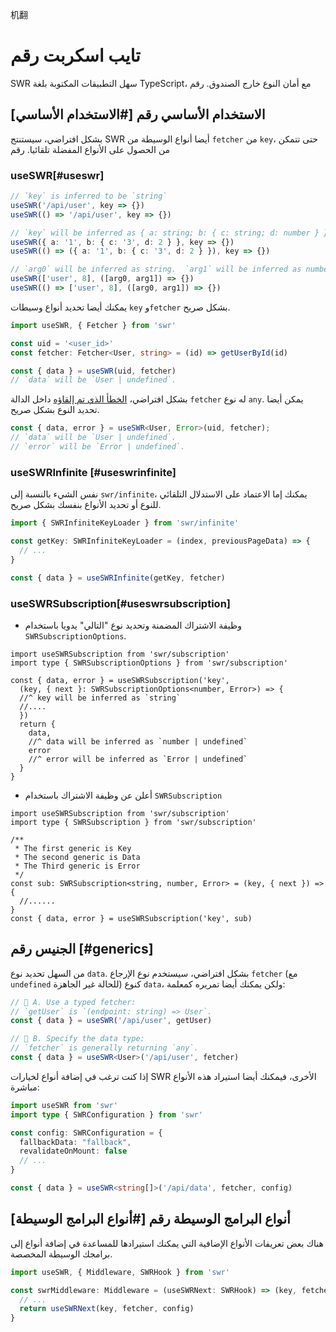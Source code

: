 机翻
# تايب اسكربت رقم 

SWR سهل التطبيقات المكتوبة بلغة TypeScript، مع أمان النوع خارج الصندوق. رقم 
 
## الاستخدام الأساسي  رقم [#الاستخدام الأساسي]
 
بشكل افتراضي، سيستنتج SWR أيضا أنواع الوسيطة من `fetcher` من `key`، حتى تتمكن من الحصول على الأنواع المفضلة تلقائيا. رقم 
 
### useSWR[#useswr]

```typescript
// `key` is inferred to be `string`
useSWR('/api/user', key => {})
useSWR(() => '/api/user', key => {})

// `key` will be inferred as { a: string; b: { c: string; d: number } }
useSWR({ a: '1', b: { c: '3', d: 2 } }, key => {})
useSWR(() => ({ a: '1', b: { c: '3', d: 2 } }), key => {})

// `arg0` will be inferred as string.  `arg1` will be inferred as number
useSWR(['user', 8], ([arg0, arg1]) => {})
useSWR(() => ['user', 8], ([arg0, arg1]) => {})
```

يمكنك أيضا تحديد أنواع وسيطات `key` و`fetcher` بشكل صريح.

```typescript
import useSWR, { Fetcher } from 'swr'

const uid = '<user_id>'
const fetcher: Fetcher<User, string> = (id) => getUserById(id)

const { data } = useSWR(uid, fetcher)
// `data` will be `User | undefined`.
```

بشكل افتراضي، [الخطأ الذي تم إلقاؤه](/docs/error-handling) داخل الدالة `fetcher` له نوع `any`. يمكن أيضا تحديد النوع بشكل صريح.

```typescript
const { data, error } = useSWR<User, Error>(uid, fetcher);
// `data` will be `User | undefined`.
// `error` will be `Error | undefined`.
```

### useSWRInfinite [#useswrinfinite] 

نفس الشيء بالنسبة إلى `swr/infinite`، يمكنك إما الاعتماد على الاستدلال التلقائي للنوع أو تحديد الأنواع بنفسك بشكل صريح.

```typescript
import { SWRInfiniteKeyLoader } from 'swr/infinite'

const getKey: SWRInfiniteKeyLoader = (index, previousPageData) => {
  // ...
}

const { data } = useSWRInfinite(getKey, fetcher)
```


### useSWRSubscription[#useswrsubscription]

* وظيفة الاشتراك المضمنة وتحديد نوع "التالي" يدويا باستخدام `SWRSubscriptionOptions`.

```tsx
import useSWRSubscription from 'swr/subscription'
import type { SWRSubscriptionOptions } from 'swr/subscription'

const { data, error } = useSWRSubscription('key', 
  (key, { next }: SWRSubscriptionOptions<number, Error>) => {
  //^ key will be inferred as `string`
  //....
  })
  return {
    data,
    //^ data will be inferred as `number | undefined`
    error
    //^ error will be inferred as `Error | undefined`
  }
}
```

* أعلن عن وظيفة الاشتراك باستخدام `SWRSubscription`

```tsx
import useSWRSubscription from 'swr/subscription'
import type { SWRSubscription } from 'swr/subscription'

/** 
 * The first generic is Key
 * The second generic is Data
 * The Third generic is Error
 */
const sub: SWRSubscription<string, number, Error> = (key, { next }) => {                         
  //......
}
const { data, error } = useSWRSubscription('key', sub)
```



## الجنيس  رقم [#generics]

من السهل تحديد نوع `data`. بشكل افتراضي، سيستخدم نوع الإرجاع `fetcher` (مع `undefined` للحالة غير الجاهزة) كنوع `data`، ولكن يمكنك أيضا تمريره كمعلمة:

```typescript
// 🔹 A. Use a typed fetcher:
// `getUser` is `(endpoint: string) => User`.
const { data } = useSWR('/api/user', getUser)

// 🔹 B. Specify the data type:
// `fetcher` is generally returning `any`.
const { data } = useSWR<User>('/api/user', fetcher)
```

إذا كنت ترغب في إضافة أنواع لخيارات SWR الأخرى، فيمكنك أيضا استيراد هذه الأنواع مباشرة:

```typescript
import useSWR from 'swr'
import type { SWRConfiguration } from 'swr'

const config: SWRConfiguration = {
  fallbackData: "fallback",
  revalidateOnMount: false
  // ...
}

const { data } = useSWR<string[]>('/api/data', fetcher, config)
```

## أنواع البرامج الوسيطة  رقم [#أنواع البرامج الوسيطة]

هناك بعض تعريفات الأنواع الإضافية التي يمكنك استيرادها للمساعدة في إضافة أنواع إلى برامجك الوسيطة المخصصة.

```typescript
import useSWR, { Middleware, SWRHook } from 'swr'

const swrMiddleware: Middleware = (useSWRNext: SWRHook) => (key, fetcher, config) => {
  // ...
  return useSWRNext(key, fetcher, config)
}
```
